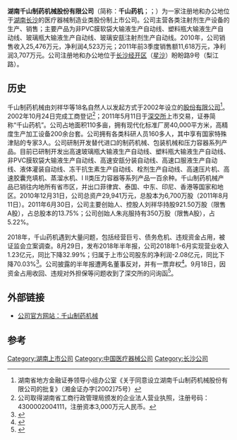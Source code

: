 {{Infobox Company 
| company_name     = 湖南千山製藥機械股份有限公司
| company_name_en  = 
| company_logo     =
| company_type     = 老三板挂牌公司
| traded_as        = {{Neeq|400093}}<br>{{szse|300216|delisted=yes}}
| company_slogan   = 
| foundation       = 2002年
| location         =[[长沙经济技术开发区|长沙经开区]]（[[星沙|星沙]]）盼盼路9号（梨江路）
| key_people       = 朱兆服、劉祥華
| industry         = 製藥機械业
| products         =
| revenue          = 
| operating_income =
| net_income       =
| assets        = 
| num_employees    = 
| parent           = 
| subsid           = 
| homepage         = 
| footnotes        = 
}}

'''湖南千山制药机械股份有限公司'''（简称：'''千山药机'''；{{Neeq|400093|name=千山3}}；{{Szse|300216|name=千山退|delisted=yes}}）为一家注册地和办公地位于[[湖南省|湖南]][[长沙市|长沙]]的医疗器械制造业类股份制上市公司。公司主营各类注射剂生产设备的生产、销售；主要产品为非PVC膜软袋大输液生产自动线、塑料瓶大输液生产自动线、玻璃瓶大输液生产自动线、玻璃安瓿注射剂生产自动线。2010年，公司销售收入25,476万元，净利润4,523万元；2011年前3季度销售额11,618万元，净利润3,707万元。公司注册地和办公地位于[[长沙经济技术开发区|长沙经开区]]（[[星沙|星沙]]）盼盼路9号（梨江路）。

==历史 ==
千山制药机械由刘祥华等18名自然人以发起方式于2002年设立的[[股份有限公司|股份有限公司]]<ref>湖南省地方金融证券领导小组办公室《关于同意设立湖南千山制药机械股份有限公司的批复》（湘金证办字[2002]75号）</ref>。2002年10月24日完成工商登记<ref>公司取得湖南省工商行政管理局颁发的企业法人营业执照，注册号码：4300002004111，注册资本3,000万元人民币。</ref>；2011年5月11日于[[深圳证券交易所|深交所]]上市交易，证券简称“千山药机”。公司占地面积110多亩，拥有现代化标准厂房40,000平方米，高精度生产加工设备200余台套。公司拥有各类科研人员160多人，其中享有国家特殊津贴的专家3人。公司研制开发替代进口的制药机械、包装机械和压力容器系列产品。目前已研制开发出高速玻璃瓶大输液生产自动线、塑料瓶大输液生产自动线、非PVC膜软袋大输液生产自动线、高速安瓿分装自动线、高速口服液生产自动线、液体灌装自动线、冻干抗生素生产自动线、栓剂生产自动线、高速压片机、高速胶囊充填机、蒸溜水机、I II类压力容器等系列产品一百余种。千山制药机械产品已销往内地所有省市区，并出口菲律宾、泰国、中东、印尼、香港等国家和地区。2010年12月31日，公司总资产29,941万元，总股本为6,700万股（2011年8月11日）。2011年6月30日，公司主要创始人、控股人刘祥华持股921.50万股（限售A股），占总股本的13.75%；公司创始人朱兆服持有350万股（限售A股），占5.22%。

2018年，千山药机遇到大量问题，包括经营巨亏、债务危机、违规资金占用，被证监会立案调查。8月29日，发布2018年半年报，公司2018年1-6月实现营业收入1.23亿元，同比下降32.99%；归属于上市公司股东的净利润-2.08亿元，同比下降70.03%<ref>{{Cite web|url=http://yuanchuang.10jqka.com.cn/20180829/c606847879.shtml|title=公告解读：千山药机半年度亏损2.08亿|accessdate=2018-09-20|work=yuanchuang.10jqka.com.cn|archive-date=2018-09-20|archive-url=https://web.archive.org/web/20180920084259/http://yuanchuang.10jqka.com.cn/20180829/c606847879.shtml|dead-url=no}}</ref>。公司披露的半年报遭两名董事反对，并有一票弃权<ref>{{Cite web|url=http://finance.ifeng.com/a/20180829/16476931_0.shtml|title=千山药机上半年亏损逾2亿元 或面临暂停上市|accessdate=2018-09-20|work=finance.ifeng.com|archive-date=2018-09-20|archive-url=https://web.archive.org/web/20180920083938/http://finance.ifeng.com/a/20180829/16476931_0.shtml|dead-url=no}}</ref>。9月18日，因资金占用收回、违规对外担保等问题收到了深交所的问询函<ref>{{Cite web|url=http://sc.stock.cnfol.com/ggzixun/20180919/26888169.shtml|title=深陷四大泥淖 千山药机遭遇退市危机 _个股资讯_市场_中金在线|accessdate=2018-09-20|work=sc.stock.cnfol.com|archive-url=https://web.archive.org/web/20180920084325/http://sc.stock.cnfol.com/ggzixun/20180919/26888169.shtml|archive-date=2018-09-20|dead-url=yes}}</ref>。

== 外部链接 ==
* [https://web.archive.org/web/20110118083256/http://www.wjw.cn/member/mbr051123194119106765/index.xhtml 公司官方网站：千山制药机械]

==参考==
{{reflist}}

[[Category:湖南上市公司|Category:湖南上市公司]]
[[Category:中国医疗器械公司|Category:中国医疗器械公司]]
[[Category:长沙公司|Category:长沙公司]]